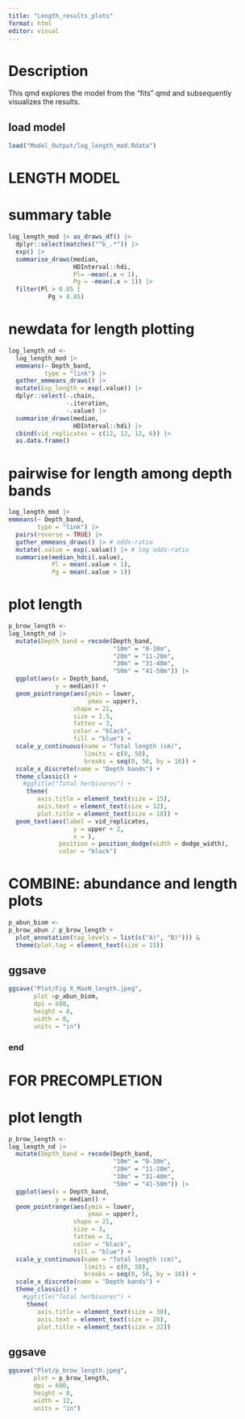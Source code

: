 ---
title: "Length_results_plots"
format: html
editor: visual
---

# Description

This qmd explores the model from the "fits" qmd and subsequently visualizes the results.

## load model

```{r}
load("Model_Output/log_length_mod.Rdata")
```

# LENGTH MODEL

# summary table

```{r}
log_length_mod |> as_draws_df() |> 
  dplyr::select(matches("^b_.*")) |> 
  exp() |> 
  summarise_draws(median,
                  HDInterval::hdi,
                  Pl= ~mean(.x < 1),
                  Pg = ~mean(.x > 1)) |> 
  filter(Pl > 0.85 | 
           Pg > 0.85)
```

# newdata for length plotting

```{r}
log_length_nd <- 
  log_length_mod |> 
  emmeans(~ Depth_band, 
          type = "link") |> 
  gather_emmeans_draws() |> 
  mutate(Exp_length = exp(.value)) |> 
  dplyr::select(-.chain,
                -.iteration,
                -.value) |> 
  summarise_draws(median, 
                  HDInterval::hdi) |> 
  cbind(vid_replicates = c(12, 12, 12, 6)) |> 
  as.data.frame()
```

# pairwise for length among depth bands

```{r}
log_length_mod |> 
emmeans(~ Depth_band,
        type = "link") |>
  pairs(reverse = TRUE) |> 
  gather_emmeans_draws() |> # odds-ratio
  mutate(.value = exp(.value)) |> # log odds-ratio  
  summarise(median_hdci(.value),
            Pl = mean(.value < 1),
            Pg = mean(.value > 1))
```

# plot length

```{r}
p_brow_length <- 
log_length_nd |> 
  mutate(Depth_band = recode(Depth_band,
                             "10m" = "0-10m",
                             "20m" = "11-20m",
                             "30m" = "31-40m",
                             "50m" = "41-50m")) |> 
  ggplot(aes(x = Depth_band,
             y = median)) +
  geom_pointrange(aes(ymin = lower,
                      ymax = upper),
                  shape = 21,
                  size = 1.5,
                  fatten = 3,
                  color = "black",
                  fill = "blue") +
  scale_y_continuous(name = "Total length (cm)",
                     limits = c(0, 50),
                     breaks = seq(0, 50, by = 10)) +
  scale_x_discrete(name = "Depth bands") +
  theme_classic() +
    #ggtitle("Total herbivores") +
     theme(
        axis.title = element_text(size = 15),
        axis.text = element_text(size = 12),
        plot.title = element_text(size = 18)) +
  geom_text(aes(label = vid_replicates,
                  y = upper + 2,
                  x = ),
              position = position_dodge(width = dodge_width),
              color = "black")
```

# COMBINE: abundance and length plots

```{r}
p_abun_biom <- 
p_brow_abun / p_brow_length +
  plot_annotation(tag_levels = list(c("A)", "B)"))) &
  theme(plot.tag = element_text(size = 15))
```

## ggsave

```{r}
ggsave("Plot/Fig X_MaxN_length.jpeg",
       plot =p_abun_biom, 
       dpi = 600, 
       height = 8, 
       width = 8, 
       units = "in")
```

### end

# FOR PRECOMPLETION

# plot length

```{r}
p_brow_length <- 
log_length_nd |> 
  mutate(Depth_band = recode(Depth_band,
                             "10m" = "0-10m",
                             "20m" = "11-20m",
                             "30m" = "31-40m",
                             "50m" = "41-50m")) |> 
  ggplot(aes(x = Depth_band,
             y = median)) +
  geom_pointrange(aes(ymin = lower,
                      ymax = upper),
                  shape = 21,
                  size = 3,
                  fatten = 3,
                  color = "black",
                  fill = "blue") +
  scale_y_continuous(name = "Total length (cm)",
                     limits = c(0, 50),
                     breaks = seq(0, 50, by = 10)) +
  scale_x_discrete(name = "Depth bands") +
  theme_classic() +
    #ggtitle("Total herbivores") +
     theme(
        axis.title = element_text(size = 30),
        axis.text = element_text(size = 28),
        plot.title = element_text(size = 32))
```

## ggsave

```{r}
ggsave("Plot/p_brow_length.jpeg",
       plot = p_brow_length, 
       dpi = 600, 
       height = 8, 
       width = 12, 
       units = "in")
```
